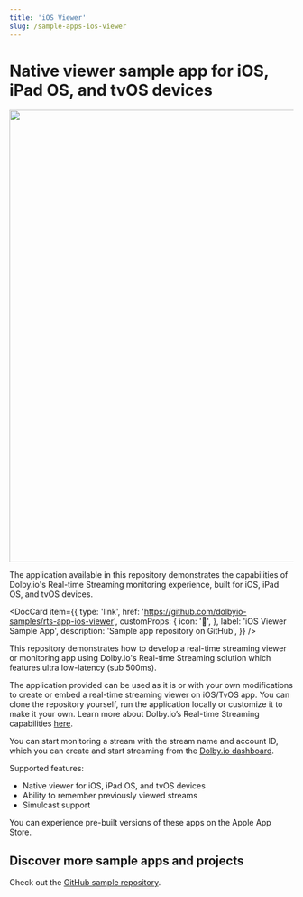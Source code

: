 ```yaml
---
title: 'iOS Viewer'
slug: /sample-apps-ios-viewer
---
```


# Native viewer sample app for iOS, iPad OS, and tvOS devices


<div class="center-container">
  <img src={IosStreamMonitor} width="800" />
</div>

The application available in this repository demonstrates the capabilities of Dolby.io's Real-time Streaming monitoring experience, built for iOS, iPad OS, and tvOS devices.


<DocCard
  item={{
    type: 'link',
    href: 'https://github.com/dolbyio-samples/rts-app-ios-viewer',
    customProps: {
      icon: '📱',
    },
    label: 'iOS Viewer Sample App',
    description: 'Sample app repository on GitHub',
  }}
/>

This repository demonstrates how to develop a real-time streaming viewer or monitoring app using Dolby.io's Real-time Streaming solution which features ultra low-latency (sub 500ms).

The application provided can be used as it is or with your own modifications to create or embed a real-time streaming viewer on iOS/TvOS app. You can clone the repository yourself, run the application locally or customize it to make it your own. Learn more about Dolby.io’s Real-time Streaming capabilities [here](https://dolby.io/products/real-time-streaming/).

You can start monitoring a stream with the stream name and account ID, which you can create and start streaming from the [Dolby.io dashboard](https://dashboard.dolby.io/).

Supported features:

- Native viewer for iOS, iPad OS, and tvOS devices
- Ability to remember previously viewed streams
- Simulcast support

You can experience pre-built versions of these apps on the Apple App Store.

## Discover more sample apps and projects

Check out the [GitHub sample repository](https://github.com/dolbyio-samples).
